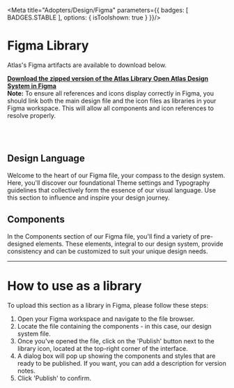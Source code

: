 
<Meta title="Adopters/Design/Figma" parameters={{ badges: [ BADGES.STABLE ], options: { isToolshown: true } }}/>

<style>
    {`
    .outer-table {
            width: 100%;
        }
    .link-item {
    display: block;
    padding: 20px 30px 20px 15px;
    border: 1px solid #00000010;
    border-radius: 5px;
    transition: background 150ms ease-out, border 150ms ease-out, transform 150ms ease-out;
    color: #333333;
    display: flex;
    align-items: flex-start;
  }

  .link-item:hover {
    border-color: #1EA7FD50;
    transform: translate3d(0, -3px, 0);
    box-shadow: rgba(0, 0, 0, 0.08) 0 3px 10px 0;
  }

  .link-item:active {
    border-color: #1EA7FD;
    transform: translate3d(0, 0, 0);
  }

  .link-item strong {
    font-weight: 700;
    display: block;
    margin-bottom: 2px;
  }
  
  .link-item img {
    height: 40px;
    width: 40px;
    margin-right: 15px;
    flex: none;
  }

  .link-item span {
    font-size: 14px;
    line-height: 20px;
    }
    `}
</style>

# Figma Library

Atlas's Figma artifacts are available to download below.

  <a className="link-item" target="_blank" download href="./atlas_design_system.zip">
    <span>
      <strong>Download the zipped version of the Atlas Library</strong>
    </span>
  </a>

  <a className="link-item" target="_blank" href="https://www.figma.com/design/i6nDIk4IO1veC5rt2d2z2r/Atlas-DS---Prod?m=auto&t=s0NIS5ey7vUeN2Ur-6">
    <span>
      <strong>Open Atlas Design System in Figma</strong>
    </span>
  </a>

  <div style={{marginTop: '1em', fontSize: '14px', color: '#444'}}> 
    <strong>Note:</strong> To ensure all references and icons display correctly in Figma, you should link both the main design file and the icon files as libraries in your Figma workspace. This will allow all components and icon references to resolve properly.
  </div>


<br /><br />

## Design Language
Welcome to the heart of our Figma file, your compass to the design system. Here, you'll discover our foundational Theme settings and Typography guidelines that collectively form the essence of our visual language. Use this section to influence and inspire your design journey.

## Components
In the Components section of our Figma file, you'll find a variety of pre-designed elements. These elements, integral to our design system, provide consistency and can be customized to suit your unique design needs.


---

# How to use as a library
To upload this section as a library in Figma, please follow these steps:


1. Open your Figma workspace and navigate to the file browser.
2. Locate the file containing the components - in this case, our design system file.
3. Once you've opened the file, click on the 'Publish' button next to the library icon, located at the top-right corner of the interface.
4. A dialog box will pop up showing the components and styles that are ready to be published. If you want, you can add a description for version notes.
5. Click 'Publish' to confirm.